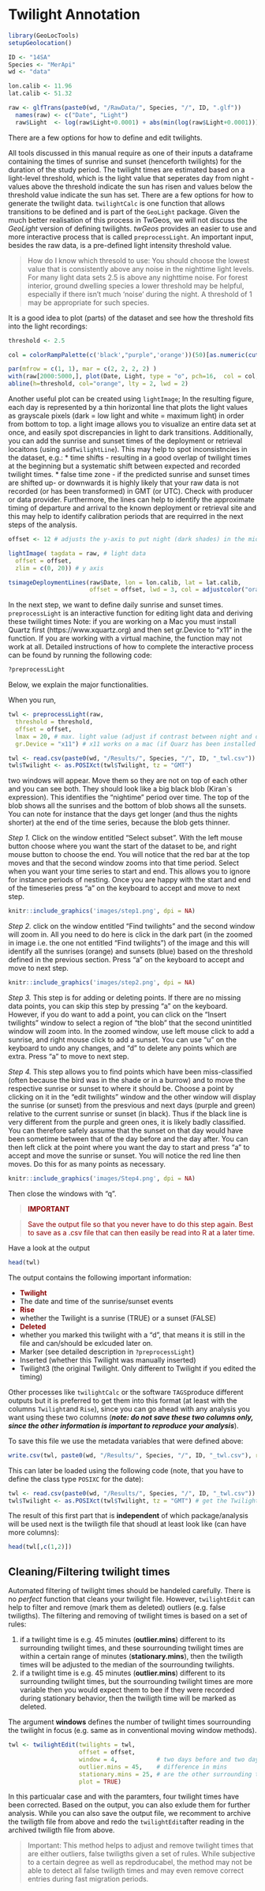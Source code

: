 # Twilight Annotation {#twilight}

```r
library(GeoLocTools)
setupGeolocation()

ID <- "14SA"
Species <- "MerApi"
wd <- "data"

lon.calib <- 11.96
lat.calib <- 51.32

raw <- glfTrans(paste0(wd, "/RawData/", Species, "/", ID, ".glf"))
  names(raw) <- c("Date", "Light")
  raw$Light  <- log(raw$Light+0.0001) + abs(min(log(raw$Light+0.0001)))
``` 

There are a few options for how to define and edit twilights. 

All tools discussed in this manual require as one of their inputs a dataframe containing the times of sunrise and sunset (henceforth twilights) for the duration of the study period. The twilight times are estimated based on a light-level threshold, which is the light value that seperates day from night - values above the threshold indicate the sun has risen and values below the threshold value indicate the sun has set. There are a few options for how to generate the twilight data. `twilightCalc` is one function that allows transitions to be defined and is part of the `GeoLight` package. Given the much better realisation of this process in TwGeos, we will not discuss the _GeoLight_ version of defining twilights. _twGeos_ provides an easier to use and more interactive process that is called `preprocessLight`. An important input, besides the raw data, is a pre-defined light intensity threshold value.

> How do I know which thresold to use: You should choose the lowest value that is consistently above any noise in the nighttime light levels. For many light data sets 2.5 is above any nighttime noise. For forest interior, ground dwelling species a lower threshold may be helpful, especially if there isn't much 'noise' during the night. A threshold of 1 may be appropriate for such species.

It is a good idea to plot (parts) of the dataset and see how the threshold fits into the light recordings:

```r
threshold <- 2.5

col = colorRampPalette(c('black',"purple",'orange'))(50)[as.numeric(cut(raw[2000:5000,2],breaks = 50))]

par(mfrow = c(1, 1), mar = c(2, 2, 2, 2) )
with(raw[2000:5000,], plot(Date, Light, type = "o", pch=16,  col = col, cex = 0.5)) 
abline(h=threshold, col="orange", lty = 2, lwd = 2)
```

Another useful plot can be created using `lightImage`; In the resulting figure, each day is represented by a thin horizontal line that plots the light values as grayscale pixels (dark = low light and white = maximum light) in order from bottom to top. a light image allows you to visualize an entire data set at once, and easily spot discrepancies in light to dark transitions. 
Additionally, you can add the sunrise and sunset times of the deployment or retrieval locaitons (using `addTwilightLine`). This may help to spot inconsistncies in the dataset, e.g.:
* time shifts - resulting in a good overlap of twilight times at the beginning but a systematic shift between expected and recorded twilight times.
* false time zone - if the predicted sunrise and sunset times are shifted up- or downwards it is highly likely that your raw data is not recorded (or has been transformed) in GMT (or UTC). Check with producer or data provider.
Furthermore, the lines can help to identify the approximate timing of departure and arrival to the known deployment or retrieval site and this may help to identify calibration periods that are requirred in the next steps of the analysis.


```r
offset <- 12 # adjusts the y-axis to put night (dark shades) in the middle

lightImage( tagdata = raw, # light data
  offset = offset,     
  zlim = c(0, 20)) # y axis

tsimageDeploymentLines(raw$Date, lon = lon.calib, lat = lat.calib,
                       offset = offset, lwd = 3, col = adjustcolor("orange", alpha.f = 0.5))
``` 

In the next step, we want to define daily sunrise and sunset times. `preprocessLight` is an interactive function for editing light data and deriving these twilight times Note: if you are working on a Mac you must install Quartz first (https://www.xquartz.org) and then set gr.Device to “x11” in the function. If you are working with a virtual machine, the function may not work at all. Detailed instructions of how to complete the interactive process can be found by running the following code:


```r
?preprocessLight
```

Below, we explain the major functionalities.

When you run,

```r
twl <- preprocessLight(raw, 
  threshold = threshold,
  offset = offset, 
  lmax = 20, # max. light value (adjust if contrast between night and day is weak)
  gr.Device = "x11") # x11 works on a mac (if Quarz has been installed and works on most Windows machines too)
```

```r
twl <- read.csv(paste0(wd, "/Results/", Species, "/", ID, "_twl.csv"))
twl$Twilight <- as.POSIXct(twl$Twilight, tz = "GMT")
```

two windows will appear. Move them so they are not on top of each other and you can see both. They should look like a big black blob (Kiran`s expression). This identifies the "nightime" period over time. The top of the blob shows all the sunrises and the bottom of blob shows all the sunsets. You can note for instance that the days get longer (and thus the nights shorter) at the end of the time series, because the blob gets thinner.

_Step 1._ Click on the window entitled “Select subset”. With the left mouse button choose where you want the start of the dataset to be, and right mouse button to choose the end. You will notice that the red bar at the top moves and that the second window zooms into that time period. Select when you want your time series to start and end. This allows you to ignore for instance periods of nesting. Once you are happy with the start and end of the timeseries press “a” on the keyboard to accept and move to next step.


```r
knitr::include_graphics('images/step1.png', dpi = NA)
```

_Step 2._ click on the window entitled “Find twilights” and the second window will zoom in. All you need to do here is click in the dark part (in the zoomed in image i.e. the one not entitled "Find twilights") of the image and this will identify all the sunrises (orange) and sunsets (blue) based on the threshold defined in the previous section. Press “a” on the keyboard to accept and move to next step.

```r
knitr::include_graphics('images/step2.png', dpi = NA)
```

_Step 3._ This step is for adding or deleting points. If there are no missing data points, you can skip this step by pressing “a” on the keyboard. However, if you do want to add a point, you can click on the “Insert twilights” window to select a region of "the blob" that the second unintitled window will zoom into. In the zoomed window, use left mouse click to add a sunrise, and right mouse click to add a sunset. You can use “u” on the keyboard to undo any changes, and “d” to delete any points which are extra. Press “a” to move to next step.

_Step 4._ This step allows you to find points which have been miss-classified (often because the bird was in the shade or in a burrow) and to move the respective sunrise or sunset to where it should be. Choose a point by clicking on it in the “edit twilights” window and the other window will display the sunrise (or sunset) from the presvious and next days (purple and green) relative to the current sunrise or sunset (in black). Thus if the black line is very different from the purple and green ones, it is likely badly classified. You can therefore safely assume that the sunset on that day would have been sometime between that of the day before and the day after. You can then left click at the point where you want the day to start and press “a” to accept and move the sunrise or sunset. You will notice the red line then moves. Do this for as many points as necessary.

```r
knitr::include_graphics('images/Step4.png', dpi = NA)
```

Then close the windows with "q".

> <span style="color:darkred">**IMPORTANT**</span>

> <span style="color:darkred">Save the output file so that you never have to do this step again. Best to save as a .csv file that can then easily be read into R at a later time.</span>

Have a look at the output 

```r
head(twl)
```

The output contains the following important information:

* <span style="color:darkred">**Twilight**</span>
+ The date and time of the sunrise/sunset events
* <span style="color:darkred">**Rise**</span>
+ whether the Twilight is a sunrise (TRUE) or a sunset (FALSE)
* <span style="color:darkred">**Deleted**</span>
+ whether you marked this twilight with a "d", that means it is still in the file and can/should be exlcuded later on.
* Marker (see detailed description in `?preprocessLight`)
* Inserted (whether this Twilight was manually inserted)
* Twilight3 (the original Twilight. Only different to Twilight if you edited the timing)

Other processes like `twilightCalc` or the software `TAGS`produce different outputs but it is preferred to get them into this format (at least with the columns `Twilight`and `Rise`), since you can go ahead with any analysis you want using these two columns (***note: do not save these two columns only, since the other information is important to reproduce your analysis***).

To save this file we use the metadata variables that were defined above:

```r
write.csv(twl, paste0(wd, "/Results/", Species, "/", ID, "_twl.csv"), row.names = F)
```

This can later be loaded using the following code (note, that you have to define the class type `POSIXC` for the date):

```r
twl <- read.csv(paste0(wd, "/Results/", Species, "/", ID, "_twl.csv"))
twl$Twilight <- as.POSIXct(twl$Twilight, tz = "GMT") # get the Twilight times back into the POSIX. class format
```

The result of this first part that is **independent** of which package/analysis will be used next is the twiligth file that shoudl at least look like (can have more columns):

```r
head(twl[,c(1,2)])
```


## Cleaning/Filtering twilight times {-}

Automated filtering of twilight times should be handeled carefully. There is no _perfect_ function that cleans your twilight file. However, `twilightEdit` can help to filter and remove (mark them as deleted) outliers (e.g. false twiligths). The filtering and removing of twilight times is based on a set of rules:

1) if a twilight time is e.g. 45 minutes (**outlier.mins**) different to its surrounding twilight times, and these sourrounding twilight times are within a certain range of minutes (**stationary.mins**), then the twiligth times will be adjusted to the median of the sourrounding twilights.
2) if a twilight time is e.g. 45 minutes (**outlier.mins**) different to its surrounding twilight times, but the sourrounding twilight times are more variable then you would expect them to bee if they were recorded during stationary behavior, then the twiligth time will be marked as deleted.

The argument **windows** defines the number of twilight times sourrounding the twilight in focus (e.g. same as in conventional moving window methods).

```r
twl <- twilightEdit(twilights = twl,
                    offset = offset,
                    window = 4,           # two days before and two days after
                    outlier.mins = 45,    # difference in mins
                    stationary.mins = 25, # are the other surrounding twilights within 25 mins of one another
                    plot = TRUE)
```

In this particualar case and with the paramters, four twilight times have been corrected. Based on the output, you can also exlude them for further analysis. While you can also save the output file, we recomment to archive the twiligth file from above and redo the `twilightEdit`after reading in the archived twiligth file from above.

> Important: This method helps to adjust and remove twilight times that are either outliers, false twiligths given a set of rules. While subjective to a certain degree as well as repdroducabel, the method may not be able to detect all false twiligth times and may even remove correct entries during fast migration periods.